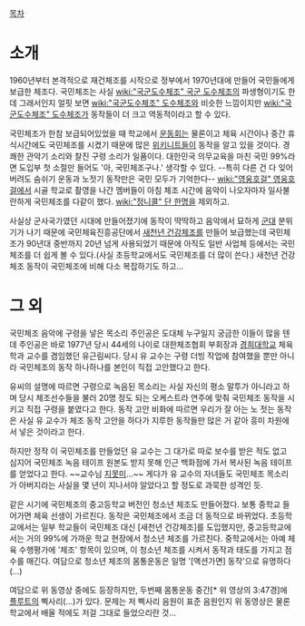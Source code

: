 {{{#!html
<object width="420" height="315"><param name="movie" value="http://www.youtube.com/v/6qwkVGDKVvE?version=3&amp;hl=en_US"></param><param name="allowFullScreen" value="true"></param><param name="allowscriptaccess" value="always"></param><embed src="http://www.youtube.com/v/6qwkVGDKVvE?version=3&amp;hl=en_US" type="application/x-shockwave-flash" width="420" height="315" allowscriptaccess="always" allowfullscreen="true"></embed></object>
}}}

[[목차]]

= 소개 =
1960년부터 본격적으로 재건체조를 시작으로 정부에서 1970년대에 만들어 국민들에게 보급한 체조다. 국민체조는 사실 [[wiki:"국군도수체조" 국군 도수체조]]의 파생형이기도 한데 그래서인지 얼핏 보면 [[wiki:"국군도수체조" 도수체조]]와 비슷한 느낌이지만 [[wiki:"국군도수체조" 도수체조]]가 동작들이 더 크고 역동적이라고 할 수 있다.

국민체조가 한참 보급되어있었을 때 학교에서 [[운동회]]는 물론이고 체육 시간이나 중간 휴식시간에도 국민체조를 시켰기 때문에 많은 [[위키니트]]들이 동작을 알고 있을 것이다. 경쾌한 관악기 소리와 찰진 구령 소리가 일품이다. 대한민국 의무교육을 마친 국민 99%라면 도입부 첫 소절만 들어도 '아, 국민체조구나.' 생각할 수 있다. --특히 다른 건 다 잊어버려도 숨쉬기 운동과 노젓기 동작만은 국민 모두가 기억한다-- [[wiki:"영웅호걸" 영웅호걸]]에서 시골 학교로 촬영을 나간 멤버들이 아침 체조 시간에 음악이 나오자마자 일사불란하게 국민체조를 다같이 했다. [[wiki:"정니콜" 단 한명]]을 제외하고.

사실상 군사국가였던 시대에 만들어졌기에 동작이 딱딱하고 음악에서 묘하게 [[군대]] 분위기가 나기 때문에 국민체육진흥공단에서 [[새천년 건강체조]]를 만들어 보급했는데 국민체조가 90년대 중반까지 20년 넘게 사용되었기 때문에 아직도 일반 사업체 등에서는 국민체조를 더 쉽게 볼 수 있다.(사실 초등학교에서도 국민체조를 더 많이 쓴다.) 새천년 건강체조 동작이 국민체조에 비해 다소 복잡하기도 하고...

= 그 외 =
국민체조 음악에 구령을 넣은 목소리 주인공은 도대체 누구일지 궁금한 이들이 많을 텐데 주인공은 바로 1977년 당시 44세의 나이로 대한체조협회 부회장과 [[경희대학교]] 체육학과 교수를 겸임했던 유근림씨다. 당시 유 교수는 구령 더빙 작업에 참여했을 뿐만 아니라 국민체조의 동작 하나하나를 본인이 직접 고안했다고 한다.

유씨의 설명에 따르면 구령으로 녹음된 목소리는 사실 자신의 평소 말투가 아니라고 하며 당시 체조선수들을 불러 20명 정도 되는 오케스트라 연주에 맞춰 국민체조 동작을 시키고 직접 구령을 붙였다고 한다. 동작 고안 비화에 따르면 우리가 잘 아는 노 젓는 동작은 사실 유 교수가 체조 동작 고안을 하다가 지루한 동작들만 많은 거 같아 흥미 차원에서 넣은 것이라고 한다.

하지만 정작 이 국민체조를 만들었던 유 교수는 그 대가로 따로 보수를 받은 적도 없고 심지어 국민체조 녹음 테이프 원본도 받지 못해 인근 백화점에 가서 복사된 녹음 테이프를 얻었다고 한다. ~~교수님 [[지못미]]...~~ 게다가 유 교수의 자녀들도 국민체조 목소리가 아버지라는 사실을 몇 년이 지나서야 알았다고 할 정도로 과묵한 성격인 듯.

같은 시기에 국민체조의 중고등학교 버전인 청소년 체조도 만들어졌다. 보통 중학교 들어가면 체육 선생이 가르친다. 동작은 국민체조에서 조금 더 동적으로 바뀌었다. 초등학교에서는 일부 학교들이 국민체조 대신 [새천년 건강체조]를 도입했지만, 중고등학교에서는 거의 99%에 가까운 학교 현장에서 청소년 체조를 가르친다. 중학교에서는 아예 체육 수행평가에 '체조' 항목이 있으며, 이 청소년 체조를 시켜서 동작과 태도를 가지고 점수를 매긴다. 여담으로 청소년 체조의 몸통운동은 일명 '[액션가면] 동작'으로 유명하다(...)

여담으로 위 동영상 중에도 등장하지만, 두번째 몸통운동 중간[* 위 영상의 3:47경]에 [[플루트]]의 삑사리(...)가 있다. 문제는 저 삑사리 음원이 표준 음원인지 위 동영상은 물론 학교에서 배울 적에도 저걸 그대로 들었으리란 것...
